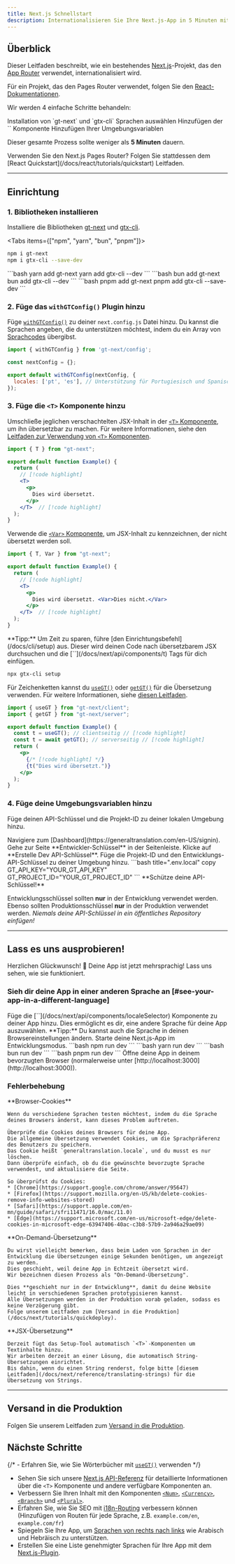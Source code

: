 ```yaml
---
title: Next.js Schnellstart
description: Internationalisieren Sie Ihre Next.js-App in 5 Minuten mit gt-next
---
```


## Überblick

Dieser Leitfaden beschreibt, wie ein bestehendes [Next.js](https://nextjs.org)-Projekt, das den [App Router](https://nextjs.org/docs#app-router-vs-pages-router) verwendet, internationalisiert wird.

Für ein Projekt, das den Pages Router verwendet, folgen Sie den [React-Dokumentationen](/docs/react/tutorials/quickstart).

Wir werden 4 einfache Schritte behandeln:

<Steps>
  <Step>
    Installation von `gt-next` und `gtx-cli`
  </Step>
  <Step>
    Sprachen auswählen
  </Step>
  <Step>
    Hinzufügen der `<T>` Komponente
  </Step>
  <Step>
    Hinzufügen Ihrer Umgebungsvariablen
  </Step>
</Steps>

Dieser gesamte Prozess sollte weniger als **5 Minuten** dauern.

<Callout>
  Verwenden Sie den Next.js Pages Router? Folgen Sie stattdessen dem [React Quickstart](/docs/react/tutorials/quickstart) Leitfaden.
</Callout>

---

## Einrichtung

### 1. Bibliotheken installieren

Installiere die Bibliotheken [gt-next](https://www.npmjs.com/package/gt-next) und [gtx-cli](https://www.npmjs.com/package/gtx-cli).

<Tabs items={["npm", "yarn", "bun", "pnpm"]}>
  <Tab value="npm">
  ```bash 
  npm i gt-next
  npm i gtx-cli --save-dev
  ``` 
  </Tab>
  <Tab value="yarn">
  ```bash 
  yarn add gt-next
  yarn add gtx-cli --dev
  ```
  </Tab>
  <Tab value="bun">
  ```bash 
  bun add gt-next
  bun add gtx-cli --dev
  ```
  </Tab>
  <Tab value="pnpm">
  ```bash 
  pnpm add gt-next
  pnpm add gtx-cli --save-dev
  ```
  </Tab>
</Tabs>


### 2. Füge das `withGTConfig()` Plugin hinzu

Füge [`withGTConfig()`](/docs/next/api/config/withGTConfig) zu deiner `next.config.js` Datei hinzu.
Du kannst die Sprachen angeben, die du unterstützen möchtest, indem du ein Array von [Sprachcodes](/docs/reference/supported-locales) übergibst.

```js title="next.config.js" copy
import { withGTConfig } from 'gt-next/config';

const nextConfig = {};

export default withGTConfig(nextConfig, {
  locales: ['pt', 'es'], // Unterstützung für Portugiesisch und Spanisch
});
```


### 3. Füge die `<T>` Komponente hinzu

Umschließe jeglichen verschachtelten JSX-Inhalt in der [`<T>` Komponente](/docs/next/api/components/t), um ihn übersetzbar zu machen.
Für weitere Informationen, siehe den [Leitfaden zur Verwendung von `<T>` Komponenten](/docs/next/reference/t-reference).

```jsx title="Example.js" copy
import { T } from "gt-next";

export default function Example() {
  return (
    // [!code highlight]
    <T>
      <p>
        Dies wird übersetzt.
      </p>
    </T>  // [!code highlight]
  );
}
```

Verwende die [`<Var>` Komponente](/docs/next/api/components/var), um JSX-Inhalt zu kennzeichnen, der nicht übersetzt werden soll.

```jsx title="Example.js" copy
import { T, Var } from "gt-next";

export default function Example() {
  return (
    // [!code highlight]
    <T>
      <p>
        Dies wird übersetzt. <Var>Dies nicht.</Var>
      </p>
    </T>  // [!code highlight]
  );
}
```

<Callout type="info">
  **Tipp:**
  Um Zeit zu sparen, führe [den Einrichtungsbefehl](/docs/cli/setup) aus.
  Dieser wird deinen Code nach übersetzbarem JSX durchsuchen und die [`<T>`](/docs/next/api/components/t) Tags für dich einfügen.

  ```bash title="shell" copy
  npx gtx-cli setup
  ```
</Callout>

Für Zeichenketten kannst du [`useGT()`](/docs/next/api/strings/useGT) oder [`getGT()`](/docs/next/api/strings/getGT) für die Übersetzung verwenden.
Für weitere Informationen, siehe [diesen Leitfaden](/docs/next/reference/translating-strings).

```jsx title="Example.js" copy
import { useGT } from "gt-next/client";
import { getGT } from "gt-next/server";

export default function Example() {
  const t = useGT(); // clientseitig // [!code highlight]
  const t = await getGT(); // serverseitig // [!code highlight]
  return (
    <p>
      {/* [!code highlight] */}
      {t("Dies wird übersetzt.")}
    </p>
  );
}
```

### 4. Füge deine Umgebungsvariablen hinzu

Füge deinen API-Schlüssel und die Projekt-ID zu deiner lokalen Umgebung hinzu.

<Steps>
  <Step>
    Navigiere zum [Dashboard](https://generaltranslation.com/en-US/signin).
    Gehe zur Seite **Entwickler-Schlüssel** in der Seitenleiste.
  </Step>

  <Step>
    Klicke auf **Erstelle Dev API-Schlüssel**.
  </Step>

  <Step>
    Füge die Projekt-ID und den Entwicklungs-API-Schlüssel zu deiner Umgebung hinzu.
    ```bash title=".env.local" copy
    GT_API_KEY="YOUR_GT_API_KEY"
    GT_PROJECT_ID="YOUR_GT_PROJECT_ID"
    ```
  </Step>
</Steps>
<Callout type="warn">
  **Schütze deine API-Schlüssel!**

  Entwicklungsschlüssel sollten **nur** in der Entwicklung verwendet werden.
  Ebenso sollten Produktionsschlüssel **nur** in der Produktion verwendet werden.
  *Niemals deine API-Schlüssel in ein öffentliches Repository einfügen!*
</Callout>

---

## Lass es uns ausprobieren!

Herzlichen Glückwunsch! 🥳 Deine App ist jetzt mehrsprachig! Lass uns sehen, wie sie funktioniert.

### Sieh dir deine App in einer anderen Sprache an [#see-your-app-in-a-different-language]

<Steps>
  <Step>
    Füge die [`<LocaleSelector>`](/docs/next/api/components/localeSelector) Komponente zu deiner App hinzu.
    Dies ermöglicht es dir, eine andere Sprache für deine App auszuwählen.
    <Callout>
      **Tipp:**
      Du kannst auch die Sprache in deinen Browsereinstellungen ändern.
    </Callout>
  </Step>
  <Step>
    Starte deine Next.js-App im Entwicklungsmodus.
    <Tabs items={["npm", "yarn", "bun", "pnpm"]}>
      <Tab value="npm">
      ```bash
      npm run dev 
      ```
      </Tab>
      <Tab value="yarn">
      ```bash 
      yarn run dev 
      ```
      </Tab>
      <Tab value="bun">
      ```bash
      bun run dev 
      ```
      </Tab>
      <Tab value="pnpm">
      ```bash
      pnpm run dev 
      ```
      </Tab>
    </Tabs>
  </Step>
  <Step>
    Öffne deine App in deinem bevorzugten Browser (normalerweise unter
    [http://localhost:3000](http://localhost:3000)).
  </Step>
</Steps>

### Fehlerbehebung

<Accordions>
  <Accordion title="Die Sprache meiner App ändert sich nicht, obwohl ich die Sprache meines Browsers geändert habe.">
    **Browser-Cookies**

    Wenn du verschiedene Sprachen testen möchtest, indem du die Sprache deines Browsers änderst, kann dieses Problem auftreten.

    Überprüfe die Cookies deines Browsers für deine App.
    Die allgemeine Übersetzung verwendet Cookies, um die Sprachpräferenz des Benutzers zu speichern.
    Das Cookie heißt `generaltranslation.locale`, und du musst es nur löschen.
    Dann überprüfe einfach, ob du die gewünschte bevorzugte Sprache verwendest, und aktualisiere die Seite.

    So überprüfst du Cookies:
    * [Chrome](https://support.google.com/chrome/answer/95647)
    * [Firefox](https://support.mozilla.org/en-US/kb/delete-cookies-remove-info-websites-stored)
    * [Safari](https://support.apple.com/en-mn/guide/safari/sfri11471/16.0/mac/11.0)
    * [Edge](https://support.microsoft.com/en-us/microsoft-edge/delete-cookies-in-microsoft-edge-63947406-40ac-c3b8-57b9-2a946a29ae09)
  </Accordion>
  <Accordion title="Warum dauert es in der Entwicklung so lange, bis Sprachen geladen werden?">
    **On-Demand-Übersetzung**

    Du wirst vielleicht bemerken, dass beim Laden von Sprachen in der Entwicklung die Übersetzungen einige Sekunden benötigen, um angezeigt zu werden.
    Dies geschieht, weil deine App in Echtzeit übersetzt wird.
    Wir bezeichnen diesen Prozess als "On-Demand-Übersetzung".
    
    Dies **geschieht nur in der Entwicklung**, damit du deine Website leicht in verschiedenen Sprachen prototypisieren kannst.
    Alle Übersetzungen werden in der Produktion vorab geladen, sodass es keine Verzögerung gibt.
    Folge unserem Leitfaden zum [Versand in die Produktion](/docs/next/tutorials/quickdeploy).
  </Accordion>
  <Accordion title="Warum werden einige Dinge übersetzt und andere nicht?">
    **JSX-Übersetzung**

    Derzeit fügt das Setup-Tool automatisch `<T>`-Komponenten um Textinhalte hinzu.
    Wir arbeiten derzeit an einer Lösung, die automatisch String-Übersetzungen einrichtet.
    Bis dahin, wenn du einen String renderst, folge bitte [diesem Leitfaden](/docs/next/reference/translating-strings) für die Übersetzung von Strings.
  </Accordion>
</Accordions>

---

## Versand in die Produktion

Folgen Sie unserem Leitfaden zum [Versand in die Produktion](/docs/next/tutorials/quickdeploy).

## Nächste Schritte
{/* - Erfahren Sie, wie Sie Wörterbücher mit [`useGT()`](/docs/next/reference/dictionary) verwenden */}
- Sehen Sie sich unsere [Next.js API-Referenz](/docs/next/api/components/t) für detaillierte Informationen über die `<T>` Komponente und andere verfügbare Komponenten an.
- Verbessern Sie Ihren Inhalt mit den Komponenten [`<Num>`](/docs/next/api/components/num), [`<Currency>`](/docs/next/api/components/currency),
 [`<Branch>`](/docs/next/api/components/branch) und [`<Plural>`](/docs/next/api/components/plural).
- Erfahren Sie, wie Sie SEO mit [i18n-Routing](/docs/next/reference/i18n-routing) verbessern können (Hinzufügen von Routen für jede Sprache, z.B. `example.com/en`, `example.com/fr`)
- Spiegeln Sie Ihre App, um [Sprachen von rechts nach links](/docs/next/reference/rtl) wie Arabisch und Hebräisch zu unterstützen.
- Erstellen Sie eine Liste genehmigter Sprachen für Ihre App mit dem [Next.js-Plugin](/docs/next/reference/locale-management#include-locales).
